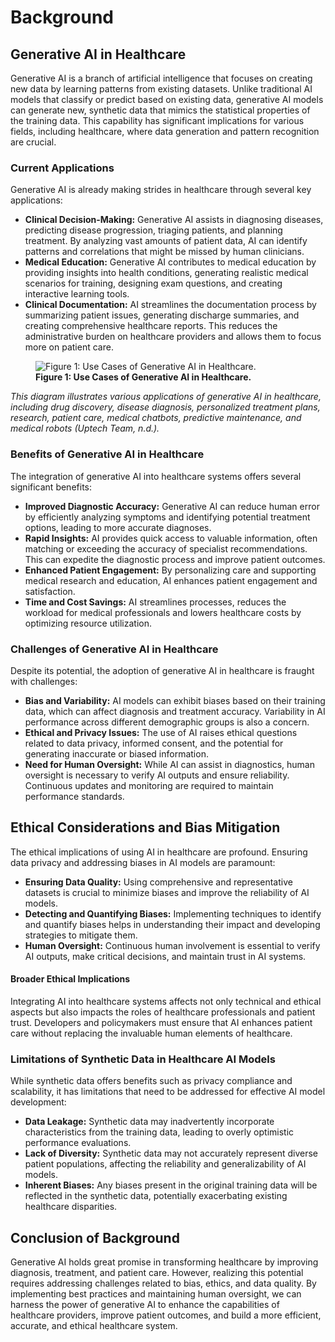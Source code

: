 
# Background
## Generative AI in Healthcare

Generative AI is a branch of artificial intelligence that focuses on creating new data by learning patterns from existing datasets. Unlike traditional AI models that classify or predict based on existing data, generative AI models can generate new, synthetic data that mimics the statistical properties of the training data. This capability has significant implications for various fields, including healthcare, where data generation and pattern recognition are crucial.

### Current Applications

Generative AI is already making strides in healthcare through several key applications:

- **Clinical Decision-Making:** Generative AI assists in diagnosing diseases, predicting disease progression, triaging patients, and planning treatment. By analyzing vast amounts of patient data, AI can identify patterns and correlations that might be missed by human clinicians.
- **Medical Education:** Generative AI contributes to medical education by providing insights into health conditions, generating realistic medical scenarios for training, designing exam questions, and creating interactive learning tools.
- **Clinical Documentation:** AI streamlines the documentation process by summarizing patient issues, generating discharge summaries, and creating comprehensive healthcare reports. This reduces the administrative burden on healthcare providers and allows them to focus more on patient care.

![**Figure 1: Use Cases of Generative AI in Healthcare.**](images/figure_1.png)

 *This diagram illustrates various applications of generative AI in healthcare, including drug discovery, disease diagnosis, personalized treatment plans, research, patient care, medical chatbots, predictive maintenance, and medical robots (Uptech Team, n.d.).*

### Benefits of Generative AI in Healthcare
The integration of generative AI into healthcare systems offers several significant benefits:

- **Improved Diagnostic Accuracy:** Generative AI can reduce human error by efficiently analyzing symptoms and identifying potential treatment options, leading to more accurate diagnoses.
- **Rapid Insights:** AI provides quick access to valuable information, often matching or exceeding the accuracy of specialist recommendations. This can expedite the diagnostic process and improve patient outcomes.
- **Enhanced Patient Engagement:** By personalizing care and supporting medical research and education, AI enhances patient engagement and satisfaction.
- **Time and Cost Savings:** AI streamlines processes, reduces the workload for medical professionals and lowers healthcare costs by optimizing resource utilization.

### Challenges of Generative AI in Healthcare
Despite its potential, the adoption of generative AI in healthcare is fraught with challenges:

- **Bias and Variability:** AI models can exhibit biases based on their training data, which can affect diagnosis and treatment accuracy. Variability in AI performance across different demographic groups is also a concern.
- **Ethical and Privacy Issues:**  The use of AI raises ethical questions related to data privacy, informed consent, and the potential for generating inaccurate or biased information.
- **Need for Human Oversight:** While AI can assist in diagnostics, human oversight is necessary to verify AI outputs and ensure reliability. Continuous updates and monitoring are required to maintain performance standards.

## Ethical Considerations and Bias Mitigation

The ethical implications of using AI in healthcare are profound. Ensuring data privacy and addressing biases in AI models are paramount:

- **Ensuring Data Quality:** Using comprehensive and representative datasets is crucial to minimize biases and improve the reliability of AI models.
- **Detecting and Quantifying Biases:** Implementing techniques to identify and quantify biases helps in understanding their impact and developing strategies to mitigate them.
- **Human Oversight:**  Continuous human involvement is essential to verify AI outputs, make critical decisions, and maintain trust in AI systems.

#### Broader Ethical Implications

Integrating AI into healthcare systems affects not only technical and ethical aspects but also impacts the roles of healthcare professionals and patient trust. Developers and policymakers must ensure that AI enhances patient care without replacing the invaluable human elements of healthcare.

### Limitations of Synthetic Data in Healthcare AI Models

While synthetic data offers benefits such as privacy compliance and scalability, it has limitations that need to be addressed for effective AI model development:

- **Data Leakage:** Synthetic data may inadvertently incorporate characteristics from the training data, leading to overly optimistic performance evaluations.
- **Lack of Diversity:** Synthetic data may not accurately represent diverse patient populations, affecting the reliability and generalizability of AI models.
- **Inherent Biases:** Any biases present in the original training data will be reflected in the synthetic data, potentially exacerbating existing healthcare disparities.

## Conclusion of Background

Generative AI holds great promise in transforming healthcare by improving diagnosis, treatment, and patient care. However, realizing this potential requires addressing challenges related to bias, ethics, and data quality. By implementing best practices and maintaining human oversight, we can harness the power of generative AI to enhance the capabilities of healthcare providers, improve patient outcomes, and build a more efficient, accurate, and ethical healthcare system.
